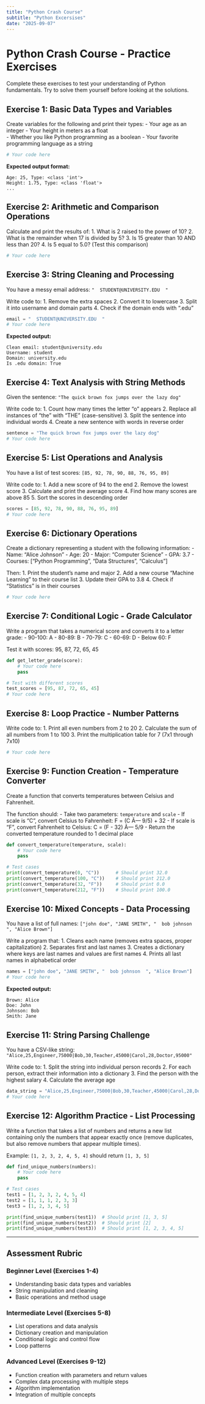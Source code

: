 ```yaml
---
title: "Python Crash Course"
subtitle: "Python Excersises"
date: "2025-09-07"
---
```


# Python Crash Course - Practice Exercises

Complete these exercises to test your understanding of Python fundamentals. Try to solve them yourself before looking at the solutions.

## Exercise 1: Basic Data Types and Variables

Create variables for the following and print their types: - Your age as an integer - Your height in meters as a float\
- Whether you like Python programming as a boolean - Your favorite programming language as a string

```python
# Your code here
```

**Expected output format:**

```         
Age: 25, Type: <class 'int'>
Height: 1.75, Type: <class 'float'>
...
```

## Exercise 2: Arithmetic and Comparison Operations

Calculate and print the results of: 1. What is 2 raised to the power of 10? 2. What is the remainder when 17 is divided by 5? 3. Is 15 greater than 10 AND less than 20? 4. Is 5 equal to 5.0? (Test this comparison)

```python
# Your code here
```

## Exercise 3: String Cleaning and Processing

You have a messy email address: `"  STUDENT@UNIVERSITY.EDU  "`

Write code to: 1. Remove the extra spaces 2. Convert it to lowercase 3. Split it into username and domain parts 4. Check if the domain ends with ".edu"

```python
email = "  STUDENT@UNIVERSITY.EDU  "
# Your code here
```

**Expected output:**

```         
Clean email: student@university.edu
Username: student
Domain: university.edu
Is .edu domain: True
```

## Exercise 4: Text Analysis with String Methods

Given the sentence: `"The quick brown fox jumps over the lazy dog"`

Write code to: 1. Count how many times the letter "o" appears 2. Replace all instances of "the" with "THE" (case-sensitive) 3. Split the sentence into individual words 4. Create a new sentence with words in reverse order

```python
sentence = "The quick brown fox jumps over the lazy dog"
# Your code here
```

## Exercise 5: List Operations and Analysis

You have a list of test scores: `[85, 92, 78, 90, 88, 76, 95, 89]`

Write code to: 1. Add a new score of 94 to the end 2. Remove the lowest score 3. Calculate and print the average score 4. Find how many scores are above 85 5. Sort the scores in descending order

```python
scores = [85, 92, 78, 90, 88, 76, 95, 89]
# Your code here
```

## Exercise 6: Dictionary Operations

Create a dictionary representing a student with the following information: - Name: "Alice Johnson" - Age: 20 - Major: "Computer Science" - GPA: 3.7 - Courses: \["Python Programming", "Data Structures", "Calculus"\]

Then: 1. Print the student's name and major 2. Add a new course "Machine Learning" to their course list 3. Update their GPA to 3.8 4. Check if "Statistics" is in their courses

```python
# Your code here
```

## Exercise 7: Conditional Logic - Grade Calculator

Write a program that takes a numerical score and converts it to a letter grade: - 90-100: A - 80-89: B - 70-79: C - 60-69: D - Below 60: F

Test it with scores: 95, 87, 72, 65, 45

```python
def get_letter_grade(score):
    # Your code here
    pass

# Test with different scores
test_scores = [95, 87, 72, 65, 45]
# Your code here
```

## Exercise 8: Loop Practice - Number Patterns

Write code to: 1. Print all even numbers from 2 to 20 2. Calculate the sum of all numbers from 1 to 100 3. Print the multiplication table for 7 (7x1 through 7x10)

```python
# Your code here
```

## Exercise 9: Function Creation - Temperature Converter

Create a function that converts temperatures between Celsius and Fahrenheit.

The function should: - Take two parameters: `temperature` and `scale` - If scale is "C", convert Celsius to Fahrenheit: F = (C Ã— 9/5) + 32 - If scale is "F", convert Fahrenheit to Celsius: C = (F - 32) Ã— 5/9 - Return the converted temperature rounded to 1 decimal place

```python
def convert_temperature(temperature, scale):
    # Your code here
    pass

# Test cases
print(convert_temperature(0, "C"))      # Should print 32.0
print(convert_temperature(100, "C"))    # Should print 212.0
print(convert_temperature(32, "F"))     # Should print 0.0
print(convert_temperature(212, "F"))    # Should print 100.0
```

## Exercise 10: Mixed Concepts - Data Processing

You have a list of full names: `["john doe", "JANE SMITH", "  bob johnson  ", "Alice Brown"]`

Write a program that: 1. Cleans each name (removes extra spaces, proper capitalization) 2. Separates first and last names 3. Creates a dictionary where keys are last names and values are first names 4. Prints all last names in alphabetical order

```python
names = ["john doe", "JANE SMITH", "  bob johnson  ", "Alice Brown"]
# Your code here
```

**Expected output:**

```         
Brown: Alice
Doe: John
Johnson: Bob
Smith: Jane
```

## Exercise 11: String Parsing Challenge

You have a CSV-like string: `"Alice,25,Engineer,75000|Bob,30,Teacher,45000|Carol,28,Doctor,95000"`

Write code to: 1. Split the string into individual person records 2. For each person, extract their information into a dictionary 3. Find the person with the highest salary 4. Calculate the average age

```python
data_string = "Alice,25,Engineer,75000|Bob,30,Teacher,45000|Carol,28,Doctor,95000"
# Your code here
```

## Exercise 12: Algorithm Practice - List Processing

Write a function that takes a list of numbers and returns a new list containing only the numbers that appear exactly once (remove duplicates, but also remove numbers that appear multiple times).

Example: `[1, 2, 3, 2, 4, 5, 4]` should return `[1, 3, 5]`

```python
def find_unique_numbers(numbers):
    # Your code here
    pass

# Test cases
test1 = [1, 2, 3, 2, 4, 5, 4]
test2 = [1, 1, 1, 2, 3, 3]
test3 = [1, 2, 3, 4, 5]

print(find_unique_numbers(test1))  # Should print [1, 3, 5]
print(find_unique_numbers(test2))  # Should print [2]
print(find_unique_numbers(test3))  # Should print [1, 2, 3, 4, 5]
```

</details>

------------------------------------------------------------------------

## Assessment Rubric

### Beginner Level (Exercises 1-4)

-   Understanding basic data types and variables
-   String manipulation and cleaning
-   Basic operations and method usage

### Intermediate Level (Exercises 5-8)

-   List operations and data analysis
-   Dictionary creation and manipulation
-   Conditional logic and control flow
-   Loop patterns

### Advanced Level (Exercises 9-12)

-   Function creation with parameters and return values
-   Complex data processing with multiple steps
-   Algorithm implementation
-   Integration of multiple concepts